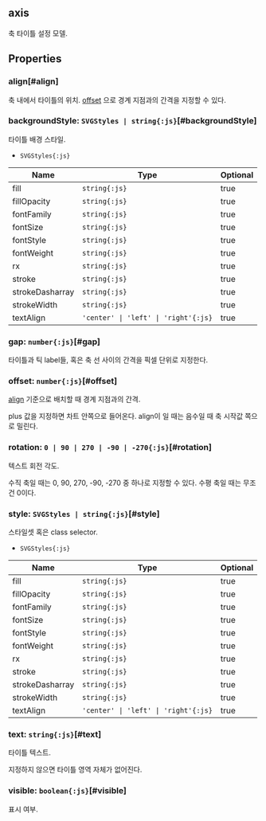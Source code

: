 ## **axis**
축 타이틀 설정 모델.
## Properties

### align[#align]
축 내에서 타이틀의 위치.
 [offset](#offset) 으로 경계 지점과의 간격을 지정할 수 있다.  


<DefaultValue value="AxisTitleAlign.MIDDLE" contents=""></DefaultValue>
### backgroundStyle: `SVGStyles | string{:js}`[#backgroundStyle]
타이틀 배경 스타일.  
- `SVGStyles{:js}` 

| Name | Type | Optional |  
| ----- | ----- | ----- |  
| fill | `string{:js}` | true |  
| fillOpacity | `string{:js}` | true |  
| fontFamily | `string{:js}` | true |  
| fontSize | `string{:js}` | true |  
| fontStyle | `string{:js}` | true |  
| fontWeight | `string{:js}` | true |  
| rx | `string{:js}` | true |  
| stroke | `string{:js}` | true |  
| strokeDasharray | `string{:js}` | true |  
| strokeWidth | `string{:js}` | true |  
| textAlign | `'center' \| 'left' \| 'right'{:js}` | true |
### gap: `number{:js}`[#gap]
타이틀과 틱 label들, 혹은 축 선 사이의 간격을 픽셀 단위로 지정한다.  
<DefaultValue value="5" contents="pixels"></DefaultValue>
### offset: `number{:js}`[#offset]
[align](#align) 기준으로 배치할 때 경계 지점과의 간격.

plus 값을 지정하면 차트 안쪽으로 들어온다.
align이 <Content type="expression" value="'middle'"></Content>일 때는 음수일 때 축 시작값 쪽으로 밀린다.  
<DefaultValue value="0" contents=""></DefaultValue>
### rotation: `0 | 90 | 270 | -90 | -270{:js}`[#rotation]
텍스트 회전 각도.

수직 축일 때는 0, 90, 270, -90, -270 중 하나로 지정할 수 있다.
수평 축일 때는 무조건 0이다.  
<DefaultValue value="undefined" contents="수직 축일 때 왼쪽에 표시되면 90, 오른쪽에 표시되면 270, 수평 축일 때는 0"></DefaultValue>
### style: `SVGStyles | string{:js}`[#style]
스타일셋 혹은 class selector.  
- `SVGStyles{:js}` 

| Name | Type | Optional |  
| ----- | ----- | ----- |  
| fill | `string{:js}` | true |  
| fillOpacity | `string{:js}` | true |  
| fontFamily | `string{:js}` | true |  
| fontSize | `string{:js}` | true |  
| fontStyle | `string{:js}` | true |  
| fontWeight | `string{:js}` | true |  
| rx | `string{:js}` | true |  
| stroke | `string{:js}` | true |  
| strokeDasharray | `string{:js}` | true |  
| strokeWidth | `string{:js}` | true |  
| textAlign | `'center' \| 'left' \| 'right'{:js}` | true |
### text: `string{:js}`[#text]
타이틀 텍스트.

지정하지 않으면 타이틀 영역 자체가 없어진다.  

### visible: `boolean{:js}`[#visible]
표시 여부.  
<DefaultValue value="true" contents=""></DefaultValue>